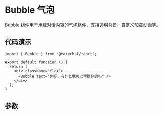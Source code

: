 # Bubble 气泡

Bubble 组件用于承载对话内容的气泡组件，支持透明背景、自定义加载动画等。

## 代码演示

```tsx preview
import { Bubble } from "@matechat/react";

export default function () {
  return (
    <div className="flex">
      <Bubble text="你好，有什么我可以帮助你的吗" />
    </div>
  );
}
```

## 参数

<API moduleName="bubble" />
